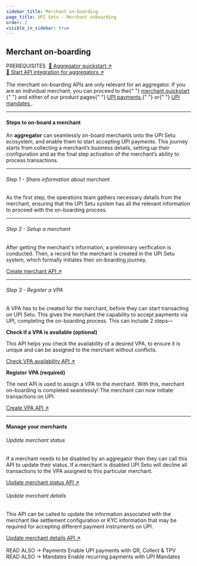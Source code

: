 ```yaml
---
sidebar_title: Merchant on-boarding
page_title: UPI Setu - Merchant onboarding
order: 2
visible_in_sidebar: true
---
```


## Merchant on-boarding

<Text size="small" weight="600">
  PREREQUISITES&nbsp;
</Text>
<a href="/payments/umap/quickstart/aggregators" target="_self">
  🌟 Aggregator quickstart ↗
</a>
<br />
<a href="/payments/umap/api-integration/aggregators" target="_self">
  🌟 Start API integration for aggregators ↗
</a>

<br />
<br />

<Callout type="warning">
  The merchant on-boarding APIs are only relevant for an aggregator. If you are
  an individual merchant, you can proceed to the{" "}
  <a href="/payments/umap/quickstart" target="_self">
    merchant quickstart
  </a>{" "}
  and either of our product pages{" "}
  <a href="/payments/umap/payments" target="_self">
    UPI payments
  </a>{" "}
  or{" "}
  <a href="/payments/umap/mandates" target="_self">
    UPI mandates
  </a>
  .
</Callout>

<hr class="primary" />

#### Steps to on-board a merchant

An **aggregator** can seamlessly on-board merchants onto the UPI Setu ecosystem, and enable them to start accepting UPI payments. This journey starts from collecting a merchant’s business details, setting up their configuration and as the final step activation of the merchant’s ability to process transactions.

<hr class="tertiary" />

###### Step 1 - Share information about merchant

As the first step, the operations team gathers necessary details from the merchant, ensuring that the UPI Setu system has all the relevant information to proceed with the on-boarding process.

<hr class="tertiary" />

###### Step 2 - Setup a merchant

After getting the merchant's information, a preliminary verification is conducted. Then, a record for the merchant is created in the UPI Setu system, which formally initiates their on-boarding journey.

<a href="/payments/umap/merchant-onboarding/create-merchant-api" target="_self">
  Create merchant API ↗
</a>

<hr class="tertiary" />

###### Step 3 - Register a VPA

A VPA has to be created for the merchant, before they can start transacting on UPI Setu. This gives the merchant the capability to accept payments via UPI, completing the on-boarding process. This can include 2 steps—

**Check if a VPA is available (optional)**

This API helps you check the availability of a desired VPA, to ensure it is unique and can be assigned to the merchant without conflicts.

<Text size="small">
  <a
    href="/payments/umap/merchant-onboarding/check-vpa-availability-api"
    target="_self"
  >
    Check VPA availability API ↗
  </a>
</Text>

<br />

**Register VPA (required)**

The next API is used to assign a VPA to the merchant. With this, merchant on-boarding is completed seamlessly! The merchant can now initiate transactions on UPI.

<Text size="small">
  <a href="/payments/umap/merchant-onboarding/create-vpa-api" target="_self">
    Create VPA API ↗
  </a>
</Text>

<hr class="primary" />

#### Manage your merchants

###### Update merchant status

If a merchant needs to be disabled by an aggregator then they can call this API to update their status. If a merchant is disabled UPI Setu will decline all transactions to the VPA assigned to this particular merchant.

<Text size="small">
  <a
    href="/payments/umap/api-reference#/category~merchant/operation~merchant#updateTxnStatus"
    target="_self"
  >
    Update merchant status API ↗
  </a>
</Text>

###### Update merchant details

This API can be called to update the information associated with the merchant like settlement configuration or KYC information that may be required for accepting different payment instruments on UPI.

<Text size="small">
  <a
    href="/payments/umap/api-reference#/category~merchant/operation~merchant#updateConfig"
    target="_self"
  >
    Update merchant details API ↗
  </a>
</Text>

<br />
<br />

<Row>
  <Portion desktopSpan="half" marginBottom="nano">
    <Link href="/payments/umap/api-integration/aggregators">
      <Card padding="micro" shape="rounded">
        <Text
          size="small"
          weight="600"
          textColor="slate-60"
          marginBottom="micro"
        >
          READ ALSO &rarr;
        </Text>
        <Text size="large" weight="600" textColor="blue-90">
          Payments
        </Text>
        <Text weight="400">Enable UPI payments with QR, Collect & TPV</Text>
      </Card>
    </Link>
  </Portion>
  <Portion desktopSpan="half">
    <Link href="/payments/umap/api-integration/merchants">
      <Card padding="micro" shape="rounded">
        <Text
          size="small"
          weight="600"
          textColor="slate-60"
          marginBottom="micro"
        >
          READ ALSO &rarr;
        </Text>
        <Text size="large" weight="600" textColor="blue-90">
          Mandates
        </Text>
        <Text weight="400">Enable recurring payments with UPI Mandates</Text>
      </Card>
    </Link>
  </Portion>
</Row>

<WasPageHelpful />
